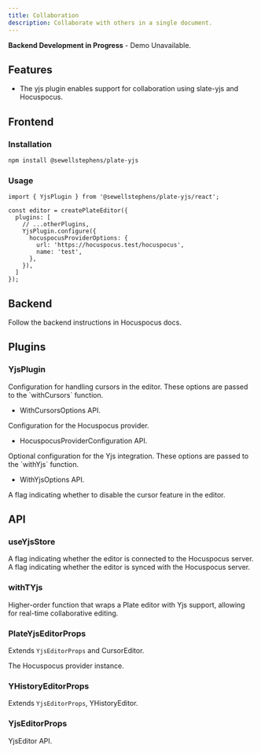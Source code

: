 ```yaml
---
title: Collaboration
description: Collaborate with others in a single document.
---
```


<Callout className="my-4">

**Backend Development in Progress** - Demo Unavailable.

</Callout>

<PackageInfo>

## Features

- The yjs plugin enables support for collaboration using <Link href="https://docs.slate-yjs.dev/">slate-yjs</Link> and <Link href="https://docs.slate-yjs.dev/walkthroughs/collaboration-hocuspocus">Hocuspocus</Link>.

</PackageInfo>

## Frontend

### Installation

```bash
npm install @sewellstephens/plate-yjs
```

### Usage

```tsx
import { YjsPlugin } from '@sewellstephens/plate-yjs/react';

const editor = createPlateEditor({
  plugins: [
    // ...otherPlugins,
    YjsPlugin.configure({
      hocuspocusProviderOptions: {
        url: 'https://hocuspocus.test/hocuspocus',
        name: 'test',
      },
    }),
  ]
});
```

## Backend

Follow the backend instructions in <Link href="https://tiptap.dev/hocuspocus/getting-started">Hocuspocus docs</Link>.

## Plugins

### YjsPlugin

<APIOptions>
<APIItem name="cursorOptions" type="WithCursorsOptions<TCursorData>" optional>
Configuration for handling cursors in the editor. These options are passed
to the `withCursors` function.

- <Link href="https://docs.slate-yjs.dev/api/slate-yjs-core/cursor-plugin#withcursors">WithCursorsOptions API</Link>.

</APIItem>
<APIItem
  name="hocuspocusProviderOptions"
  type="HocuspocusProviderConfiguration"
  required
>
Configuration for the Hocuspocus provider.

- <Link href="https://tiptap.dev/hocuspocus/provider/configuration">HocuspocusProviderConfiguration API</Link>.

</APIItem>
<APIItem name="yjsOptions" type="WithYjsOptions" optional>
Optional configuration for the Yjs integration. These options are passed to
the `withYjs` function.

- <Link href="https://docs.slate-yjs.dev/api/slate-yjs-core/yjs-plugin#withyjs">WithYjsOptions API</Link>.

</APIItem>
<APIItem name="disableCursors" type="boolean" optional>
A flag indicating whether to disable the cursor feature in the editor.
</APIItem>
</APIOptions>

## API

### useYjsStore

<APIState>
  <APIItem name="isConnected" type="boolean">
    A flag indicating whether the editor is connected to the Hocuspocus server.
  </APIItem>
  <APIItem name="isSynced" type="boolean">
    A flag indicating whether the editor is synced with the Hocuspocus server.
  </APIItem>
</APIState>

### withTYjs

Higher-order function that wraps a Plate editor with Yjs support, allowing for real-time collaborative editing.

### PlateYjsEditorProps

<APIAttributes>

Extends `YjsEditorProps` and <Link href="https://docs.slate-yjs.dev/api/slate-yjs-core/cursor-plugin#cursoreditor">CursorEditor</Link>.

<APIItem name="yjs" type="object">
  
<APISubList>

<APISubListItem parent="yjs" name="provider" type="HocuspocusProvider">

The Hocuspocus provider instance.

</APISubListItem>

</APISubList>

</APIItem>

</APIAttributes>

### YHistoryEditorProps

Extends `YjsEditorProps`, <Link href="https://docs.slate-yjs.dev/api/slate-yjs-core/history-plugin#yhistoryeditor">YHistoryEditor</Link>.

### YjsEditorProps

<Link href="https://docs.slate-yjs.dev/api/slate-yjs-core/yjs-plugin#yjseditor">YjsEditor API</Link>.